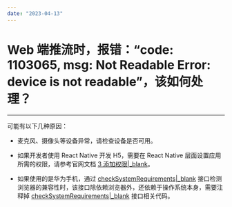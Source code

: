 ```yaml
---
date: "2023-04-13"
---
```

# Web 端推流时，报错：“code: 1103065, msg: Not Readable Error: device is not readable”，该如何处理？	

- - -

可能有以下几种原因：

- 麦克风、摄像头等设备异常，请检查设备是否可用。

- 如果开发者使用 React Native 开发 H5，需要在 React Native 层面设置应用所需的权限，请参考官网文档 [3 添加权限\|_blank](/article/4835#3)。

- 如果使用的是华为手机，通过 [checkSystemRequirements\|_blank](/article/api?doc=Express_Video_SDK_API~javascript_web~class~ZegoExpressEngine#check-system-requirements) 接口检测浏览器的兼容性时，该接口除依赖浏览器外，还依赖于操作系统本身，需要注释掉 [checkSystemRequirements\|_blank](/article/api?doc=Express_Video_SDK_API~javascript_web~class~ZegoExpressEngine#check-system-requirements) 接口相关代码。
